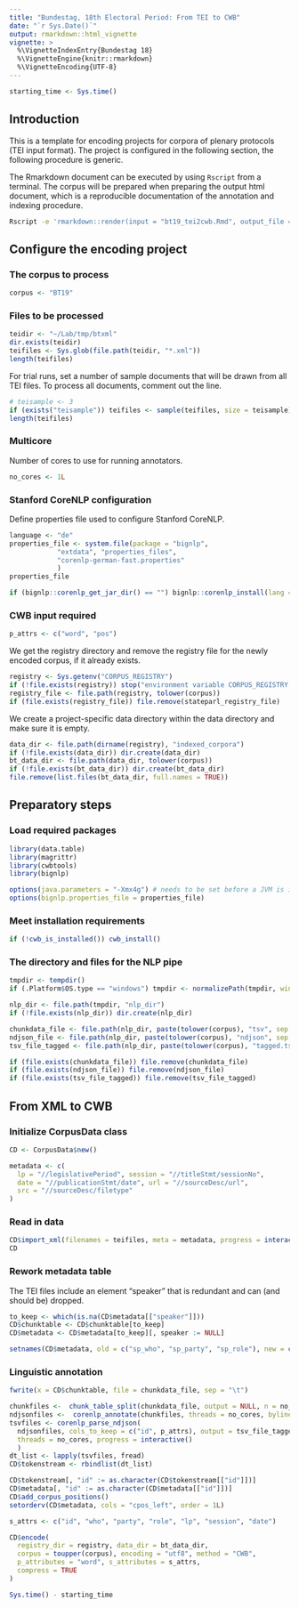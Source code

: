 ```yaml
---
title: "Bundestag, 18th Electoral Period: From TEI to CWB"
date: "`r Sys.Date()`"
output: rmarkdown::html_vignette
vignette: >
  %\VignetteIndexEntry{Bundestag 18}
  %\VignetteEngine{knitr::rmarkdown}
  %\VignetteEncoding{UTF-8}
---
```



```r
starting_time <- Sys.time()
```

## Introduction

This is a template for encoding projects for corpora of plenary protocols (TEI input format). The project is configured in the following section, the following procedure is generic.

The Rmarkdown document can be executed by using `Rscript` from a terminal. The corpus will be prepared when preparing the output html document, which is a reproducible documentation of the annotation and indexing procedure.

```sh
Rscript -e 'rmarkdown::render(input = "bt19_tei2cwb.Rmd", output_file = "bt19_tei_to_cwb.html")'
```

## Configure the encoding project

### The corpus to process

```r
corpus <- "BT19"
```

### Files to be processed

```r
teidir <- "~/Lab/tmp/btxml"
dir.exists(teidir)
teifiles <- Sys.glob(file.path(teidir, "*.xml"))
length(teifiles)
```

For trial runs, set a number of sample documents that will be drawn from all TEI files. To process all documents, comment out the line.

```r
# teisample <- 3
if (exists("teisample")) teifiles <- sample(teifiles, size = teisample)
length(teifiles)
```


### Multicore

Number of cores to use for running annotators.

```r
no_cores <- 1L
```


### Stanford CoreNLP configuration

Define properties file used to configure Stanford CoreNLP.

```r
language <- "de"
properties_file <- system.file(package = "bignlp",
            "extdata", "properties_files",
            "corenlp-german-fast.properties"
            )
properties_file
```

```r
if (bignlp::corenlp_get_jar_dir() == "") bignlp::corenlp_install(lang = language)
```

### CWB input required

```r
p_attrs <- c("word", "pos")
```

We get the registry directory and remove the registry file for the newly encoded corpus, if it already exists. 

```r
registry <- Sys.getenv("CORPUS_REGISTRY")
if (!file.exists(registry)) stop("environment variable CORPUS_REGISTRY needs to be defined")
registry_file <- file.path(registry, tolower(corpus))
if (file.exists(registry_file)) file.remove(stateparl_registry_file)
```

We create a project-specific data directory within the data directory and make sure it is empty.
  
```r
data_dir <- file.path(dirname(registry), "indexed_corpora")
if (!file.exists(data_dir)) dir.create(data_dir)
bt_data_dir <- file.path(data_dir, tolower(corpus))
if (!file.exists(bt_data_dir)) dir.create(bt_data_dir)
file.remove(list.files(bt_data_dir, full.names = TRUE))
```



## Preparatory steps


### Load required packages

```r
library(data.table)
library(magrittr)
library(cwbtools)
library(bignlp)
```



```r
options(java.parameters = "-Xmx4g") # needs to be set before a JVM is initialized.
options(bignlp.properties_file = properties_file)
```


### Meet installation requirements

```r
if (!cwb_is_installed()) cwb_install()
```


### The directory and files for the NLP pipe

```r
tmpdir <- tempdir()
if (.Platform$OS.type == "windows") tmpdir <- normalizePath(tmpdir, winslash = "/")

nlp_dir <- file.path(tmpdir, "nlp_dir")
if (!file.exists(nlp_dir)) dir.create(nlp_dir)

chunkdata_file <- file.path(nlp_dir, paste(tolower(corpus), "tsv", sep = "."))
ndjson_file <- file.path(nlp_dir, paste(tolower(corpus), "ndjson", sep = "."))
tsv_file_tagged <- file.path(nlp_dir, paste(tolower(corpus), "tagged.tsv", sep = "_"))
```

```r
if (file.exists(chunkdata_file)) file.remove(chunkdata_file)
if (file.exists(ndjson_file)) file.remove(ndjson_file)
if (file.exists(tsv_file_tagged)) file.remove(tsv_file_tagged)
```


## From XML to CWB

### Initialize CorpusData class

```r
CD <- CorpusData$new()

metadata <- c(
  lp = "//legislativePeriod", session = "//titleStmt/sessionNo",
  date = "//publicationStmt/date", url = "//sourceDesc/url",
  src = "//sourceDesc/filetype"
)
```

### Read in data

```r
CD$import_xml(filenames = teifiles, meta = metadata, progress = interactive())
CD
```

### Rework metadata table

The TEI files include an element "speaker" that is redundant and can (and should be) dropped.

```r
to_keep <- which(is.na(CD$metadata[["speaker"]]))
CD$chunktable <- CD$chunktable[to_keep]
CD$metadata <- CD$metadata[to_keep][, speaker := NULL]
```

```r
setnames(CD$metadata, old = c("sp_who", "sp_party", "sp_role"), new = c("who", "party", "role"))
```


### Linguistic annotation

```r
fwrite(x = CD$chunktable, file = chunkdata_file, sep = "\t")
```


```r
chunkfiles <-  chunk_table_split(chunkdata_file, output = NULL, n = no_cores, verbose = TRUE)
ndjsonfiles <-  corenlp_annotate(chunkfiles, threads = no_cores, byline = TRUE, progress = interactive())
tsvfiles <- corenlp_parse_ndjson(
  ndjsonfiles, cols_to_keep = c("id", p_attrs), output = tsv_file_tagged,
  threads = no_cores, progress = interactive()
  )
dt_list <- lapply(tsvfiles, fread)
CD$tokenstream <- rbindlist(dt_list)
```



```r
CD$tokenstream[, "id" := as.character(CD$tokenstream[["id"]])]
CD$metadata[, "id" := as.character(CD$metadata[["id"]])]
CD$add_corpus_positions()
setorderv(CD$metadata, cols = "cpos_left", order = 1L)
```

```r
s_attrs <- c("id", "who", "party", "role", "lp", "session", "date")
```


```r
CD$encode(
  registry_dir = registry, data_dir = bt_data_dir,
  corpus = toupper(corpus), encoding = "utf8", method = "CWB",
  p_attributes = "word", s_attributes = s_attrs,
  compress = TRUE
)
```


```r
Sys.time() - starting_time
```
